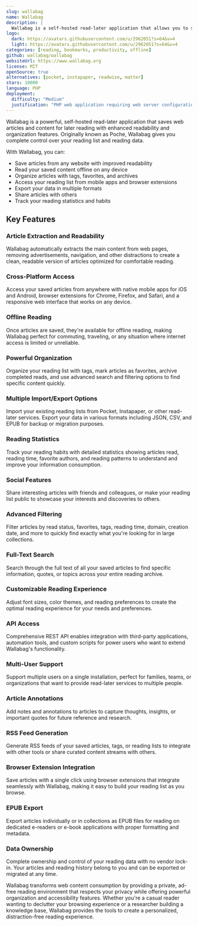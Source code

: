 ```yaml
---
slug: wallabag
name: Wallabag
description: |
  Wallabag is a self-hosted read-later application that allows you to save articles and web pages to read them later with improved readability, offline access, and powerful organization features.
logo:
  dark: https://avatars.githubusercontent.com/u/2962051?s=64&v=4
  light: https://avatars.githubusercontent.com/u/2962051?s=64&v=4
categories: [reading, bookmarks, productivity, offline]
github: wallabag/wallabag
websiteUrl: https://www.wallabag.org
license: MIT
openSource: true
alternatives: [pocket, instapaper, readwise, matter]
stars: 10000
language: PHP
deployment:
  difficulty: "Medium"
  justification: "PHP web application requiring web server configuration and database setup. Multiple configuration options available but requires proper server environment setup for production use."
---
```


Wallabag is a powerful, self-hosted read-later application that saves web articles and content for later reading with enhanced readability and organization features. Originally known as Poche, Wallabag gives you complete control over your reading list and reading data.

With Wallabag, you can:

- Save articles from any website with improved readability
- Read your saved content offline on any device
- Organize articles with tags, favorites, and archives
- Access your reading list from mobile apps and browser extensions
- Export your data in multiple formats
- Share articles with others
- Track your reading statistics and habits

## Key Features

### Article Extraction and Readability

Wallabag automatically extracts the main content from web pages, removing advertisements, navigation, and other distractions to create a clean, readable version of articles optimized for comfortable reading.

### Cross-Platform Access

Access your saved articles from anywhere with native mobile apps for iOS and Android, browser extensions for Chrome, Firefox, and Safari, and a responsive web interface that works on any device.

### Offline Reading

Once articles are saved, they're available for offline reading, making Wallabag perfect for commuting, traveling, or any situation where internet access is limited or unreliable.

### Powerful Organization

Organize your reading list with tags, mark articles as favorites, archive completed reads, and use advanced search and filtering options to find specific content quickly.

### Multiple Import/Export Options

Import your existing reading lists from Pocket, Instapaper, or other read-later services. Export your data in various formats including JSON, CSV, and EPUB for backup or migration purposes.

### Reading Statistics

Track your reading habits with detailed statistics showing articles read, reading time, favorite authors, and reading patterns to understand and improve your information consumption.

### Social Features

Share interesting articles with friends and colleagues, or make your reading list public to showcase your interests and discoveries to others.

### Advanced Filtering

Filter articles by read status, favorites, tags, reading time, domain, creation date, and more to quickly find exactly what you're looking for in large collections.

### Full-Text Search

Search through the full text of all your saved articles to find specific information, quotes, or topics across your entire reading archive.

### Customizable Reading Experience

Adjust font sizes, color themes, and reading preferences to create the optimal reading experience for your needs and preferences.

### API Access

Comprehensive REST API enables integration with third-party applications, automation tools, and custom scripts for power users who want to extend Wallabag's functionality.

### Multi-User Support

Support multiple users on a single installation, perfect for families, teams, or organizations that want to provide read-later services to multiple people.

### Article Annotations

Add notes and annotations to articles to capture thoughts, insights, or important quotes for future reference and research.

### RSS Feed Generation

Generate RSS feeds of your saved articles, tags, or reading lists to integrate with other tools or share curated content streams with others.

### Browser Extension Integration

Save articles with a single click using browser extensions that integrate seamlessly with Wallabag, making it easy to build your reading list as you browse.

### EPUB Export

Export articles individually or in collections as EPUB files for reading on dedicated e-readers or e-book applications with proper formatting and metadata.

### Data Ownership

Complete ownership and control of your reading data with no vendor lock-in. Your articles and reading history belong to you and can be exported or migrated at any time.

Wallabag transforms web content consumption by providing a private, ad-free reading environment that respects your privacy while offering powerful organization and accessibility features. Whether you're a casual reader wanting to declutter your browsing experience or a researcher building a knowledge base, Wallabag provides the tools to create a personalized, distraction-free reading experience.